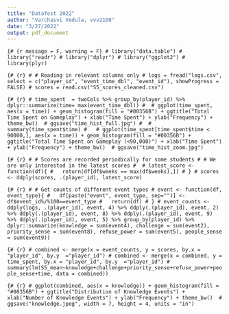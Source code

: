 ```yaml
---
title: "Datafest 2022"
author: "Varchasvi Vedula, vvv2108"
date: "3/27/2022"
output: pdf_document
---
```


```{# {r message = F, warning = F}
# library("data.table")
# library("readr")
# library("dplyr")
# library("ggplot2")
# library(plyr)
```

```{# {r}
# # Reading in relevant columns only
# logs = fread("logs.csv", select = c("player_id", "event_time_dbl", "event_id"), showProgress = FALSE)
# scores = read.csv("S5_scores_cleaned.csv")
```

```{# {r}
# time_spent  = twoCols %>% group_by(player_id) %>% dplyr::summarize(time= max(event_time_dbl))
# 
# ggplot(time_spent, aes(x = time)) + geom_histogram(fill = "#00356B") + ggtitle("Total Time Spent on Gameplay") + xlab("Time Spent") + ylab("Frequency") + theme_bw() 
# ggsave("time_hist_full.jpg")
# 
# summary(time_spent$time)
#  
# ggplot(time_spent[time_spent$time < 90000,], aes(x = time)) + geom_histogram(fill = "#00356B") + ggtitle("Total Time Spent on Gameplay (<90,000)") + xlab("Time Spent") + ylab("Frequency") + theme_bw() 
# ggsave("time_hist_zoom.jpg")
```

```{# {r}
# # Scores are recorded periodically for some students
# # We are only interested in the latest scores
# 
# latest_score <- function(df){
#   return(df[df$weeks == max(df$weeks),])
# }
# scores <- ddply(scores, .(player_id), latest_score)
```

```{# {r}
# # Get counts of different event types
# event <- function(df, event_type){
#   df[paste("event", event_type, sep="")] <- df$event_id%/%100==event_type
#   return(df)
# }
# event_counts <- ddply(logs, .(player_id), event, 4) %>% ddply(.(player_id), event, 2) %>% ddply(.(player_id), event, 8) %>% ddply(.(player_id), event, 9) %>% ddply(.(player_id), event, 5) %>% group_by(player_id) %>% dplyr::summarize(knowledge = sum(event4), challenge = sum(event2), priority_sense = sum(event8), refuse_power = sum(event5), people_sense = sum(event9))
```

```{# {r}
# combined <- merge(x = event_counts, y = scores, by.x = "player_id", by.y  ="player_id")
# combined <- merge(x = combined, y = time_spent, by.x = "player_id", by.y  ="player_id")
# summary(lm(S5_mean~knowledge+challenge+priority_sense+refuse_power+people_sense+time, data = combined))
```

```{# {r}
# ggplot(combined, aes(x = knowledge)) + geom_histogram(fill = "#00356B") + ggtitle("Distribution of Knowledge Events") + xlab("Number of Knowledge Events") + ylab("Frequency") + theme_bw() 
# ggsave("knowledge.jpeg", width = 7, height = 4, units = "in")
```
